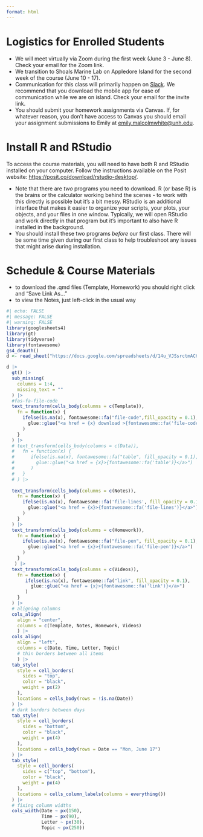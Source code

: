 ```yaml
---
format: html
---
```



# Logistics for Enrolled Students

- We will meet virtually via Zoom during the first week (June 3 - June 8).  Check your email for the Zoom link.
- We transition to Shoals Marine Lab on Appledore Island for the second week of the course (June 10 - 17). 
- Communication for this class will primarily happen on [Slack](https://slack.com/). We recommend that you download the mobile app for ease of communication while we are on island. Check your email for the invite link.
- You should submit your homework assignments via Canvas. If, for whatever reason, you don't have access to Canvas you should email your assignment submissions to Emily at [emily.malcolmwhite@unh.edu](mailto:emily.malcolmwhite@unh.edu). 

# Install R and RStudio

To access the course materials, you will need to have both R and RStudio installed on your computer. Follow the instructions available on the Posit website: [https://posit.co/download/rstudio-desktop/](https://posit.co/download/rstudio-desktop/). 

- Note that there are *two* programs you need to download. R (or base R) is the brains or the calculator working behind the scenes - to work with this directly is possible but it's a bit messy. RStudio is an additional interface that makes it easier to organize your scripts, your plots, your objects, and your files in one window. Typically, we will open RStudio and work directly in that program but it's important to also have R installed in the background.  
- You should install these two programs *before* our first class. There will be some time given during our first class to help troubleshoot any issues that might arise during installation.  

# Schedule & Course Materials 

- to download the .qmd files (Template, Homework) you should right click and "Save Link As..."
- to view the Notes, just left-click in the usual way

```r
#| echo: FALSE
#| message: FALSE
#| warning: FALSE
library(googlesheets4)
library(gt)
library(tidyverse)
library(fontawesome)
gs4_deauth()
d <- read_sheet("https://docs.google.com/spreadsheets/d/14u_VJSsrctmACH9mqCtYfqRrHW2v7I1COl6Atf9YPM4/edit?usp=sharing", sheet = "Sheet1")
```


```r
d |>
  gt() |>
  sub_missing(
    columns = 1:4,
    missing_text = ""
  ) |>
  #fas-fa-file-code
  text_transform(cells_body(columns = c(Template)),
    fn = function(x) {
      ifelse(is.na(x), fontawesome::fa("file-code",fill_opacity = 0.1),
        glue::glue("<a href = {x} download >{fontawesome::fa('file-code')}</a>")
      )
    }
  ) |>
  # text_transform(cells_body(columns = c(Data)),
  #   fn = function(x) {
  #      ifelse(is.na(x), fontawesome::fa("table", fill_opacity = 0.1),
  #        glue::glue("<a href = {x}>{fontawesome::fa('table')}</a>")
  #      )
  #   }
  # ) |>
  
  text_transform(cells_body(columns = c(Notes)),
    fn = function(x) {
      ifelse(is.na(x), fontawesome::fa('file-lines', fill_opacity = 0.1),
        glue::glue("<a href = {x}>{fontawesome::fa('file-lines')}</a>")
      )
    }
  ) |>
  text_transform(cells_body(columns = c(Homework)),
    fn = function(x) {
      ifelse(is.na(x), fontawesome::fa("file-pen", fill_opacity = 0.1),
        glue::glue("<a href = {x}>{fontawesome::fa('file-pen')}</a>")
      )
    }
   ) |>
  text_transform(cells_body(columns = c(Videos)),
    fn = function(x) {
       ifelse(is.na(x), fontawesome::fa("link", fill_opacity = 0.1),
         glue::glue("<a href = {x}>{fontawesome::fa('link')}</a>")
       )
    }
  ) |>
  # aligning columns
  cols_align(
    align = "center", 
    columns = c(Template, Notes, Homework, Videos)
    ) |>
  cols_align(
    align = "left", 
    columns = c(Date, Time, Letter, Topic)
    # thin borders between all items
    ) |>
  tab_style(
    style = cell_borders(
      sides = "top",
      color = "black", 
      weight = px(2)
    ),
    locations = cells_body(rows = !is.na(Date)) 
  ) |>
  # dark borders between days
  tab_style(
    style = cell_borders(
      sides = "bottom",
      color = "black",
      weight = px(4) 
    ),
    locations = cells_body(rows = Date == "Mon, June 17") 
  ) |>
  tab_style(
    style = cell_borders(
      sides = c("top", "bottom"),
      color = "black",
      weight = px(4) 
    ),
    locations = cells_column_labels(columns = everything()) 
  ) |>
  # fixing column widths
  cols_width(Date ~ px(150),
             Time ~ px(90), 
             Letter ~ px(30), 
             Topic ~ px(250)) 
```

